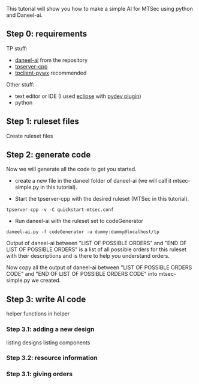 This tutorial will show you how to make a simple AI for MTSec using python and Daneel-ai.


== Step 0: requirements ==

TP stuff:

* [http://www.thousandparsec.net/tp/download-instructions.php?product=daneel-ai&platform=developer daneel-ai] from the repository
* [http://www.thousandparsec.net/tp/downloads.php?category=server tpserver-cpp]
* [http://www.thousandparsec.net/tp/downloads.php?category=client tpclient-pywx] recommended

Other stuff:

* text editor or IDE (I used [http://www.eclipse.org/ eclipse] with [http://pydev.org/ pydev plugin])
* python

== Step 1: ruleset files ==

Create ruleset files

== Step 2: generate code ==

Now we will generate all the code to get you started.

* create a new file in the daneel folder of daneel-ai (we will call it mtsec-simple.py in this tutorial).

* Start the tpserver-cpp with the desired ruleset (MTSec in this tutorial).

 tpserver-cpp -v -C quickstart-mtsec.conf

* Run daneel-ai with the ruleset set to codeGenerator

 daneel-ai.py -f codeGenerator -u dummy:dummy@localhost/tp

Output of daneel-ai between "LIST OF POSSIBLE ORDERS" and "END OF LIST OF POSSIBLE ORDERS" is a list of all possible orders for this ruleset with their descriptions and is there to help you understand orders.

Now copy all the output of daneel-ai between "LIST OF POSSIBLE ORDERS CODE" and "END OF LIST OF POSSIBLE ORDERS CODE" into mtsec-simple.py we created.

== Step 3: write AI code ==

helper functions in helper

=== Step 3.1: adding a new design ===

listing designs
listing components

=== Step 3.2: resource information ===

=== Step 3.1: giving orders ===
